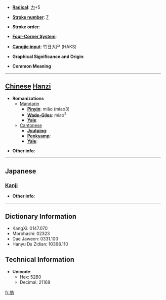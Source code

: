* '''[[Wiktionary:Chinese radical index| Radical]]''': [[Wiktionary:Chinese radical index 力|力]]+5

* '''[[Wiktionary:Chinese total strokes index|Stroke number]]''': [[Wiktionary:Chinese total strokes index 7|7]]

* '''Stroke order''': 

* '''[[Wiktionary:Chinese four corner index|Four-Corner System]]''': 

* '''[[Wiktionary:Chinese Cangjie index|Cangjie input]]''': 竹日大尸 (HAKS)

* '''Graphical Significance and Origin''': 

* '''Common Meaning'''

----

== [[Chinese]] [[Hanzi]] ==

* '''Romanizations'''
** [[Mandarin]]
*** '''[[Pinyin]]''': miǎo (miao3)
*** '''[[Wade-Giles]]''': miao<sup>3</sup>
*** '''[[Yale]]''': 
**[[Cantonese]]
***'''[[Jyutping]]''':
***'''[[Penkyamp]]''': 
***'''[[Yale]]''': 

* '''Other info''': 

----

==Japanese==
===[[Kanji]]===
{{kanji|on readings=[[ばく]] (baku), [[まく]] (maku)
|kun readings=[[つとめる]] (tsutomeru)
}}

* '''Other info''':  

----

== Dictionary Information ==

* KangXi: 0147.070
* Morohashi: 02323
* Dae Jaweon: 0331.100
* Hanyu Da Zidian: 10368.110

== Technical Information ==

* '''Unicode''':
** Hex: 52B0
** Decimal: 21168

[[fr:劰]]